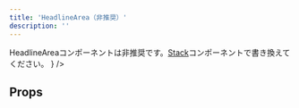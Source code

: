 ```yaml
---
title: 'HeadlineArea（非推奨）'
description: ''
---
```


<BaseColumn>
  <WarningIcon text={
    <span>
      HeadlineAreaコンポーネントは非推奨です。<a href="/products/components/stack/">Stack</a>コンポーネントで書き換えてください。
    </span>}
    />
</BaseColumn>

<ComponentStory name="HeadlineArea" />

## Props

<ComponentPropsTable name="HeadlineArea" />


